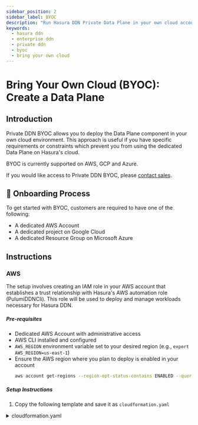 ```yaml
---
sidebar_position: 2
sidebar_label: BYOC
description: "Run Hasura DDN Private Data Plane in your own cloud account, get all managed Data Plane benefits"
keywords:
  - hasura ddn
  - enterprise ddn
  - private ddn
  - byoc
  - bring your own cloud
---
```



# Bring Your Own Cloud (BYOC): Create a Data Plane

## Introduction

Private DDN BYOC allows you to deploy the Data Plane component in your own cloud environment. This approach is useful if
you have specific requirements or constraints which prevent you from using the dedicated Data Plane on Hasura's cloud.

BYOC is currently supported on AWS, GCP and Azure.

If you would like access to Private DDN BYOC, please [contact sales](https://promptql.io/book-demo).

## 📌 Onboarding Process

To get started with BYOC, customers are required to have one of the following:

- A dedicated AWS Account
- A dedicated project on Google Cloud
- A dedicated Resource Group on Microsoft Azure

## Instructions

### AWS

The setup involves creating an IAM role in your AWS account that establishes a trust relationship with Hasura's AWS automation role (PulumiDDNCli). This role will be used to deploy and manage workloads necessary for Hasura DDN.

##### Pre-requisites

- Dedicated AWS Account with administrative access
- AWS CLI installed and configured
- `AWS_REGION` environment variable set to your desired region (e.g., `export AWS_REGION=us-east-1`)
- Ensure the AWS region where you plan to deploy is enabled in your account
  ```bash
  aws account get-regions --region-opt-status-contains ENABLED --query 'Regions[*].RegionName'
  ```

##### Setup Instructions

1. Copy the following template and save it as `cloudformation.yaml`

<details>

<summary>cloudformation.yaml</summary>
```yaml
Parameters:
  ExternalId:
    Type: String
    Default: hasura-cloud
    Description: External ID for the trust relationship with Hasura Cloud
    MinLength: 2
    MaxLength: 1224
    AllowedPattern: "[A-Za-z0-9+=,.@:\\/-]*"

Resources:
  BootstrapRole:
    Type: AWS::IAM::Role
    Properties:
      RoleName: HasuraCloudBYOC
      AssumeRolePolicyDocument:
        Version: '2012-10-17'
        Statement:
          - Effect: Allow
            Principal:
              AWS: arn:aws:iam::760537944023:role/PulumiDDNCli
            Action: sts:AssumeRole
            Condition:
              StringEquals:
                sts:ExternalId: !Ref ExternalId
  BootstrapPolicy:
    Type: AWS::IAM::Policy
    Properties:
      PolicyName: HasuraCloudBYOC
      Roles:
        - !Ref BootstrapRole
      PolicyDocument:
        Version: '2012-10-17'
        Statement:
          - Effect: Allow
            Action:
              - ec2:DescribeAddresses
              - ec2:DescribeAddressesAttribute
              - ec2:DescribeAvailabilityZones
              - ec2:DescribeInternetGateways
              - ec2:DescribeNatGateways
              - ec2:DescribeNetworkInterfaces
              - ec2:DescribeRegions
              - ec2:DescribeRouteTables
              - ec2:DescribeSecurityGroupRules
              - ec2:DescribeSecurityGroups
              - ec2:DescribeSubnets
              - ec2:DescribeTags
              - ec2:DescribeVpcAttribute
              - ec2:DescribeVpcs
              - ec2:DescribeVpcEndpointServices
              - ec2:DescribeVpcEndpoints
              - eks:DeleteAddon
              - eks:DescribeAddon
              - eks:DescribeCluster
              - eks:DescribeNodegroup
              - eks:ListClusters
              - iam:GetRole
              - iam:GetServiceLinkedRoleDeletionStatus
              - sqs:GetQueueAttributes
              - rds:DescribeDBInstances
              - rds:DescribeOrderableDBInstanceOptions
            Resource: '*'
          - Effect: Allow
            Action:
              - ec2:AllocateAddress
              - ec2:AssociateAddress
              - ec2:AssociateRouteTable
              - ec2:CreateInternetGateway
              - ec2:CreateNatGateway
              - ec2:CreateRoute
              - ec2:CreateRouteTable
              - ec2:CreateSubnet
              - ec2:CreateTags
              - ec2:CreateVpc
              - ec2:CreateSecurityGroup
              - ec2:AuthorizeSecurityGroupIngress
              - ec2:CreateVpcEndpoint
              - eks:CreateCluster
              - eks:CreateNodegroup
              - globalaccelerator:CreateAccelerator
              - globalaccelerator:CreateEndpointGroup
              - globalaccelerator:CreateListener
              - globalaccelerator:TagResource
              - sqs:CreateQueue
              - sqs:TagQueue
              - acm:RequestCertificate
              - events:PutRule
              - events:TagResource
              - iam:CreateOpenIDConnectProvider
              - iam:TagOpenIDConnectProvider
              - rds:CreateDBSubnetGroup
              - rds:CreateDBInstance
            Resource: '*'
            Condition:
              StringEquals:
                aws:RequestTag/Created-By: HasuraCloud
          - Effect: Allow
            Action:
              - ec2:CreateTags
            Resource:
              - !Sub arn:aws:ec2:*:${AWS::AccountId}:security-group/*
            Condition:
              StringEquals:
                aws:RequestTag/karpenter.sh/discovery: dataplane
          - Effect: Allow
            Action:
              - ec2:DeleteTags
            Resource:
              - !Sub arn:aws:ec2:*:${AWS::AccountId}:security-group/*
            Condition:
              StringEquals:
                aws:ResourceTag/karpenter.sh/discovery: dataplane
          - Effect: Allow
            Action:
              - eks:AssociateAccessPolicy
              - eks:DisassociateAccessPolicy
            Resource:
              - !Sub arn:aws:eks:*:${AWS::AccountId}:access-entry/dataplane/*
          - Effect: Allow
            Action:
              - iam:AttachRolePolicy
              - iam:CreateInstanceProfile
              - iam:CreatePolicy
              - iam:CreateRole
              - iam:CreatePolicyVersion
              - iam:DeleteInstanceProfile
              - iam:DeleteOpenIDConnectProvider
              - iam:DeletePolicy
              - iam:DeleteRole
              - iam:DeleteServiceLinkedRole
              - iam:DetachRolePolicy
              - iam:UpdateAssumeRolePolicy
              - iam:UpdateOpenIDConnectProviderThumbprint
              - iam:GetInstanceProfile
              - iam:GetOpenIDConnectProvider
              - iam:GetPolicy
              - iam:GetPolicyVersion
              - iam:GetRolePolicy
              - iam:ListAttachedRolePolicies
              - iam:ListInstanceProfilesForRole
              - iam:ListOpenIDConnectProviderTags
              - iam:ListPolicyVersions
              - iam:ListRolePolicies
              - iam:PassRole
              - iam:PutRolePolicy
              - iam:RemoveRoleFromInstanceProfile
              - iam:TagInstanceProfile
              - iam:TagOpenIDConnectProvider
              - iam:TagPolicy
              - iam:TagRole
            Resource:
              # Roles
              - !Sub arn:aws:iam::${AWS::AccountId}:role/KarpenterNodeRole
              - !Sub arn:aws:iam::${AWS::AccountId}:role/eksClusterRole-*
              - !Sub arn:aws:iam::${AWS::AccountId}:role/lb-controller-*
              - !Sub arn:aws:iam::${AWS::AccountId}:role/autoscaler-controller-*
              - !Sub arn:aws:iam::${AWS::AccountId}:role/global-accelerator-operator-*
              - !Sub arn:aws:iam::${AWS::AccountId}:role/karpenter-controller-*
              - !Sub arn:aws:iam::${AWS::AccountId}:role/HasuraWorkloadAutomationRole-*
              - !Sub arn:aws:iam::${AWS::AccountId}:role/vpc-cni-*
              - !Sub arn:aws:iam::${AWS::AccountId}:role/ebsCsiDriverRole-*
              # Instance Profiles
              - !Sub arn:aws:iam::${AWS::AccountId}:instance-profile/dataplane_*
              # Policies
              - !Sub arn:aws:iam::${AWS::AccountId}:policy/lb-controller-*
              - !Sub arn:aws:iam::${AWS::AccountId}:policy/autoscaler-controller-*
              - !Sub arn:aws:iam::${AWS::AccountId}:policy/global-accelerator-operator-*
              - !Sub arn:aws:iam::${AWS::AccountId}:policy/karpenter-controller-*
              # OIDC Providers
              - !Sub arn:aws:iam::${AWS::AccountId}:oidc-provider/oidc.eks.*
              # Service Roles
              - !Sub arn:aws:iam::${AWS::AccountId}:role/aws-service-role/spot.amazonaws.com/AWSServiceRoleForEC2Spot
          - Effect: Allow
            Action:
              - iam:CreateServiceLinkedRole
            Resource: '*'
            Condition:
              StringEquals:
                iam:AWSServiceName:
                  - spot.amazonaws.com
                  - globalaccelerator.amazonaws.com
                  - eks.amazonaws.com
                  - eks-nodegroup.amazonaws.com
                  - rds.amazonaws.com
          - Effect: Allow
            Action:
              - eks:*
              - globalaccelerator:*
              - sqs:*
              - acm:*
              - events:*
              - rds:*
            Resource: '*'
            Condition:
              StringEquals:
                aws:ResourceTag/Created-By: HasuraCloud
          - Effect: Allow
            Action:
              - ec2:*
            Resource: '*'
            Condition:
              StringEquals:
                ec2:ResourceTag/Created-By: HasuraCloud

Outputs:
  RoleArn:
    Description: "ARN of the HasuraCloudBYOC IAM Role"
    Value: !GetAtt BootstrapRole.Arn
```
</details>

2. Deploy the CloudFormation stack:

   First, check if the stack already exists:
   ```bash
   aws cloudformation describe-stacks --stack-name hasura-cloud-byoc
   ```

   Then, based on the result:
   - If you see an error "Stack with id hasura-cloud-byoc does not exist":
     ```bash
     # Create new stack
     aws cloudformation create-stack \
       --stack-name hasura-cloud-byoc \
       --template-body file://cloudformation.yaml \
       --capabilities CAPABILITY_NAMED_IAM \
       --parameters ParameterKey=ExternalId,ParameterValue=hasura-cloud

     # Wait for creation to complete
     aws cloudformation wait stack-create-complete \
       --stack-name hasura-cloud-byoc
     ```

   - If the stack exists:
     ```bash
     # Update existing stack
     aws cloudformation update-stack \
       --stack-name hasura-cloud-byoc \
       --template-body file://cloudformation.yaml \
       --capabilities CAPABILITY_NAMED_IAM \
       --parameters ParameterKey=ExternalId,ParameterValue=hasura-cloud

     # Wait for update to complete
     aws cloudformation wait stack-update-complete \
       --stack-name hasura-cloud-byoc
     ```

3. Monitor stack status:
   ```bash
   aws cloudformation describe-stacks \
     --stack-name hasura-cloud-byoc \
     --query 'Stacks[0].StackStatus'
   ```

4. Once complete, retrieve the Role ARN:
   ```bash
   aws cloudformation describe-stacks \
     --stack-name hasura-cloud-byoc \
     --query 'Stacks[0].Outputs[?OutputKey==`RoleArn`].OutputValue' \
     --output text
   ```

##### Required Information

Share the following with the Hasura team:

- (Required) Role ARN (From output above)
- (Required) AWS Region
- (Optional) External ID
  - The external ID used in the trust relationship between your AWS account and Hasura's AWS account
  - This is the value you specified for the `ExternalId` parameter in the CloudFormation template
  - If not specified, the default value "hasura-cloud" will be used
  - Must have a minimum of 2 characters and a maximum of 1,224 characters
  - Must be alphanumeric without white space, but can include the following symbols: plus (+), equal (=), comma (,), period (.), at (@), colon (:), forward slash (/), and hyphen (-)
  - **Important**: Make sure to provide this value to the Hasura team if you've customized it
- (Optional) Preferred Availability Zones
  - Use AZ IDs (e.g., use1-az1, use1-az2) instead of AZ names (us-east-1a, us-east-1b)
  - You can get the AZ IDs by running:
    ```bash
    aws ec2 describe-availability-zones \
    --region <region> \
    --output table \
    --query "AvailabilityZones[?State=='available'] | [].{ZoneName: ZoneName, ZoneId: ZoneId}"
    ```
  - If you have specific zones which you'd like to use, please pass it along. Otherwise, Hasura will assign accordingly.
- (Optional) VPC CIDR (/16-/19 CIDR)
  - If you have a specific CIDR in mind for the VPC setup, please pass it along. If not specified, Hasura will assign 10.0.0.0/16.
  - Note: If you are planning to use VPC Peering, this CIDR should not conflict with any networks on your side.
- (Optional) Kubernetes Service CIDR (/16-20 CIDR)
  - A /16-/20 CIDR block used for Kubernetes service cluster IP addresses in your Data Plane. If not specified, Hasura will assign 172.20.0.0/16.
  - Note: If you are planning to use VPC Peering, this CIDR should not conflict with any networks on your side.

***

### GCP

The setup involves enabling APIs & creating IAM policy bindings; The IAM policy bindings establish a trust relationship
with Hasura’s GCP service account which will be used to deploy and manage workloads necessary for Hasura DDN.

##### Pre-requisites

- Dedicated GCP Project

##### Setup instructions

- Enable APIs within GCP project:

```bash
gcloud services enable \
  compute.googleapis.com \
  dns.googleapis.com \
  gkehub.googleapis.com \
  multiclusterservicediscovery.googleapis.com \
  trafficdirector.googleapis.com \
  multiclusteringress.googleapis.com \
  sqladmin.googleapis.com \
  servicenetworking.googleapis.com \
  container.googleapis.com \
  certificatemanager.googleapis.com --project ${GCP_PROJECT_ID}
```

- Create following IAM Policy bindings for Hasura's `ddn-automation` service account:

<details>

<summary>IAM Policy bindings</summary>
```bash
gcloud projects add-iam-policy-binding ${GCP_PROJECT_ID} \
  --member "serviceAccount:ddn-automation@hasura-ddn.iam.gserviceaccount.com" \
  --role roles/compute.networkAdmin

gcloud projects add-iam-policy-binding ${GCP_PROJECT_ID} \
  --member "serviceAccount:ddn-automation@hasura-ddn.iam.gserviceaccount.com" \
  --role roles/dns.admin

gcloud projects add-iam-policy-binding ${GCP_PROJECT_ID} \
  --member "serviceAccount:ddn-automation@hasura-ddn.iam.gserviceaccount.com" \
  --role roles/gkehub.editor

gcloud projects add-iam-policy-binding ${GCP_PROJECT_ID} \
  --member "serviceAccount:ddn-automation@hasura-ddn.iam.gserviceaccount.com" \
  --role roles/logging.configWriter

gcloud projects add-iam-policy-binding ${GCP_PROJECT_ID} \
  --member "serviceAccount:ddn-automation@hasura-ddn.iam.gserviceaccount.com" \
  --role roles/container.clusterAdmin

gcloud projects add-iam-policy-binding ${GCP_PROJECT_ID} \
  --member "serviceAccount:ddn-automation@hasura-ddn.iam.gserviceaccount.com" \
  --role roles/monitoring.metricsScopesAdmin

gcloud projects add-iam-policy-binding ${GCP_PROJECT_ID} \
  --member "serviceAccount:ddn-automation@hasura-ddn.iam.gserviceaccount.com" \
  --role roles/certificatemanager.editor

gcloud projects add-iam-policy-binding ${GCP_PROJECT_ID} \
  --member='serviceAccount:ddn-automation@hasura-ddn.iam.gserviceaccount.com' \
  --role='roles/resourcemanager.projectIamAdmin' \
  --condition='^:^title=Restrict IAM Granting for ddn-automation:description=Restrict ddn-automation to granting specific roles to specific members:expression=api.getAttribute("iam.googleapis.com/modifiedGrantsByRole", []).hasOnly(["roles/container.defaultNodeServiceAccount"]) || api.getAttribute("iam.googleapis.com/modifiedGrantsByRole", []).hasOnly(["roles/container.admin"]) || api.getAttribute("iam.googleapis.com/modifiedGrantsByRole", []).hasOnly(["roles/compute.networkViewer"])'

gcloud projects add-iam-policy-binding ${GCP_PROJECT_ID} \
  --member "serviceAccount:ddn-automation@hasura-ddn.iam.gserviceaccount.com" \
  --role roles/container.admin

gcloud projects add-iam-policy-binding ${GCP_PROJECT_ID} \
  --member "serviceAccount:ddn-automation@hasura-ddn.iam.gserviceaccount.com" \
  --role roles/iam.serviceAccountAdmin

gcloud projects add-iam-policy-binding ${GCP_PROJECT_ID} \
  --member "serviceAccount:ddn-automation@hasura-ddn.iam.gserviceaccount.com" \
  --role roles/cloudsql.admin

gcloud projects add-iam-policy-binding ${GCP_PROJECT_ID} \
  --member "serviceAccount:ddn-automation@hasura-ddn.iam.gserviceaccount.com" \
  --role roles/iam.workloadIdentityPoolAdmin
```
</details>

##### Provide Required Information

Share the following with the Hasura team:

- (Required) Project ID
- (Required) GCP Region
- (Optional) Preferred Availability Zones
  - If you have specific zones which you'd like to use, please pass it along.  Otherwise, Hasura will assign accordingly.
- (Optional) VPC CIDR (/16-/19 CIDR)
  - If you have a specific CIDR in mind for the VPC setup, please pass it along.  If not specified, Hasura will assign 10.0.0.0/16.
  - Note: If you are planning to use VPC Peering, this CIDR should not conflict with any networks on your side.

***

### Azure

##### Pre-requisites

A dedicated resource group.  If you do not have one, create it.

##### Create App Entities for BYOC

###### For infra provisioning:

- Replace `$(customer_tenant_id)` with your Azure Tenant ID in the URL below:
   `https://login.microsoftonline.com/$(customer_tenant_id)/oauth2/authorize?client_id=4f7f1f59-f0b0-4adb-8603-2afacc50552b&response_type=code`
- Then open the URL in your browser to create the app entity named **PrivateDdnInfra** in your Azure account.
  1.  If you encounter a redirect error ("No reply address is registered for the application") after clicking on
      Approve, ignore this. The actual app will still be created behind the scenes successfully.

###### For workload provisioning:

- Replace `$(customer_tenant_id)` with your Azure Tenant ID in the URL below:
   `https://login.microsoftonline.com/$(customer_tenant_id)/oauth2/authorize?client_id=ce413986-b5c3-4e49-b45e-093f07776c14&response_type=code`
- Then open the URL in your browser to create the app entity named **ArgoCDDeployer** in your Azure account.
  1.  If you encounter a redirect error ("No reply address is registered for the application) after clicking on Approve,
      ignore this. The actual app will still be created behind the scenes successfully.

#### Grant Required Roles

Assign the following roles at the resource group level:

- For `PrivateDdnInfra`:
  - Contributor
  - Role Based Access Control (RBAC) Administrator
    1. Allow user to assign all roles except the roles you select
    2. Configure the constrained roles by adding Owner to exclude roles
- For `ArgoCDDeployer`:
  - Azure Kubernetes Service RBAC Cluster Admin

#### Additional requirements

- Register the `EnableAPIServerVnetIntegrationPreview` feature flag using the az feature register command: `az feature register --namespace "Microsoft.ContainerService" --name "EnableAPIServerVnetIntegrationPreview"`
- Hasura provisioning requires that various node pools be created in order to support DDN workloads. Hasura will be
provisioning 2 vCPU/8GB RAM instance types for this purpose (Using x64 VM Architecture). We therefore require that CPU
related quotas are set accordingly by the customer on a desired instance family type in order to allow Hasura the
ability to provision nodes without any issues. A base configuration of worker nodes will consume 20 vCPU. We however
recommend setting an appropriate threshold in order to accommodate workers scaling up and down.

#### Provide Required Information

Get the following details from your
[Azure Portal](https://portal.azure.com/#blade/Microsoft_AAD_IAM/ActiveDirectoryMenuBlade/Overview) and pass them along
to the Hasura team.

- (Required) Subscription ID
- (Required) Tenant ID
- (Required) Resource Group Name
- (Required) Azure Region
- (Optional) Preferred Availability Zones
  - If you have specific zones which you'd like to use, please pass it along.  Otherwise, Hasura will assign accordingly.
- (Optional) VPC CIDR (/16-/19 CIDR)
  - If you have a specific CIDR in mind for the VPC setup, please pass it along.  If not specified, Hasura will assign 10.0.0.0/16.
  - Note: If you are planning to use VPC Peering, this CIDR should not conflict with any networks on your side.
